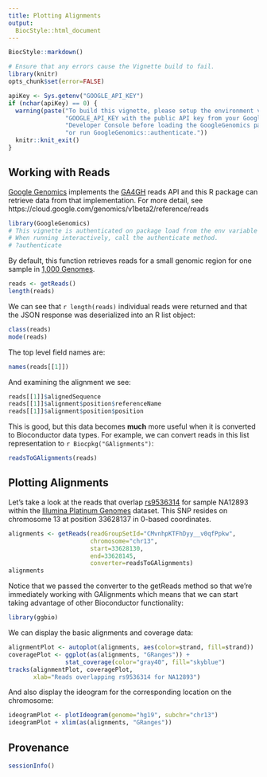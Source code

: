 ```yaml
---
title: Plotting Alignments
output:
  BiocStyle::html_document
---
```


<!-- Copyright 2014 Google Inc. All rights reserved. -->

<!-- Licensed under the Apache License, Version 2.0 (the "License"); -->
<!-- you may not use this file except in compliance with the License. -->
<!-- You may obtain a copy of the License at -->

<!--     http://www.apache.org/licenses/LICENSE-2.0 -->

<!-- Unless required by applicable law or agreed to in writing, software -->
<!-- distributed under the License is distributed on an "AS IS" BASIS, -->
<!-- WITHOUT WARRANTIES OR CONDITIONS OF ANY KIND, either express or implied. -->
<!-- See the License for the specific language governing permissions and -->
<!-- limitations under the License. -->

<!--
%% \VignetteEngine{knitr::rmarkdown}
%% \VignetteIndexEntry{Plotting Alignments}
-->

```r
BiocStyle::markdown()
```

```r
# Ensure that any errors cause the Vignette build to fail.
library(knitr)
opts_chunk$set(error=FALSE)
```

```r
apiKey <- Sys.getenv("GOOGLE_API_KEY")
if (nchar(apiKey) == 0) {
  warning(paste("To build this vignette, please setup the environment variable",
                "GOOGLE_API_KEY with the public API key from your Google",
                "Developer Console before loading the GoogleGenomics package,",
                "or run GoogleGenomics::authenticate."))
  knitr::knit_exit()
}
```

## Working with Reads

[Google Genomics](http://cloud.google.com/genomics) implements the [GA4GH](http://ga4gh.org/) reads API and this R package can retrieve data from that implementation.  For more detail, see https://cloud.google.com/genomics/v1beta2/reference/reads
```r
library(GoogleGenomics)
# This vignette is authenticated on package load from the env variable GOOGLE_API_KEY.
# When running interactively, call the authenticate method.
# ?authenticate
```

By default, this function retrieves reads for a small genomic region for one sample in [1,000 Genomes](http://googlegenomics.readthedocs.org/en/latest/use_cases/discover_public_data/1000_genomes.html).
```r
reads <- getReads()
length(reads)
```

We can see that `r length(reads)` individual reads were returned and that the JSON response was deserialized into an R list object:
```r
class(reads)
mode(reads)
```

The top level field names are:
```r
names(reads[[1]])
```

And examining the alignment we see:
```r
reads[[1]]$alignedSequence
reads[[1]]$alignment$position$referenceName
reads[[1]]$alignment$position$position
```

This is good, but this data becomes **much** more useful when it is converted to Bioconductor data types.  For example, we can convert reads in this list representation to `r Biocpkg("GAlignments")`:
```r
readsToGAlignments(reads)
```

## Plotting Alignments

Let's take a look at the reads that overlap [rs9536314](http://www.ncbi.nlm.nih.gov/SNP/snp_ref.cgi?rs=9536314) for sample NA12893 within the [Illumina Platinum Genomes](http://googlegenomics.readthedocs.org/en/latest/use_cases/discover_public_data/platinum_genomes.html) dataset.  This SNP resides on chromosome 13 at position 33628137 in 0-based coordinates.
```r
alignments <- getReads(readGroupSetId="CMvnhpKTFhDyy__v0qfPpkw",
                       chromosome="chr13",
                       start=33628130,
                       end=33628145,
                       converter=readsToGAlignments)
alignments
```

Notice that we passed the converter to the getReads method so that we're immediately working with GAlignments which means that we can start taking advantage of other Bioconductor functionality:
```r
library(ggbio)
```

We can display the basic alignments and coverage data:
```r
alignmentPlot <- autoplot(alignments, aes(color=strand, fill=strand))
coveragePlot <- ggplot(as(alignments, "GRanges")) +
                stat_coverage(color="gray40", fill="skyblue")
tracks(alignmentPlot, coveragePlot,
       xlab="Reads overlapping rs9536314 for NA12893")
```

And also display the ideogram for the corresponding location on the chromosome:
```r
ideogramPlot <- plotIdeogram(genome="hg19", subchr="chr13")
ideogramPlot + xlim(as(alignments, "GRanges"))
```

## Provenance
```r
sessionInfo()
```
